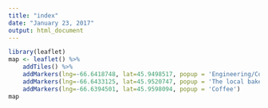 ```yaml
---
title: "index"
date: "January 23, 2017"
output: html_document
---
```


```R
library(leaflet) 
map <- leaflet() %>%     
    addTiles() %>%     
    addMarkers(lng=-66.6418748, lat=45.9498517, popup = 'Engineering/Computer-Science building!') %>%     
    addMarkers(lng=-66.6433125, lat=45.9520747, popup = 'The local bakery') %>%     
    addMarkers(lng=-66.6394501, lat=45.9598094, popup = 'Coffee') 
map
```